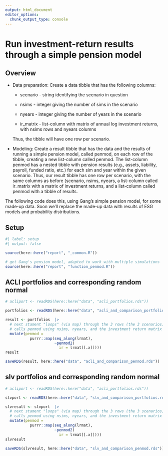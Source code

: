 ```yaml
---
output: html_document
editor_options: 
  chunk_output_type: console
---
```


# Run investment-return results through a simple pension model

## Overview

-   Data preparation: Create a data tibble that has the following columns:

    -   scenario - string identifying the scenario in question

    -   nsims - integer giving the number of sims in the scenario

    -   nyears - integer giving the number of years in the scenario

    -   ir_matrix - list-column with matrix of annual log investment returns, with nsims rows and nyears columns

    Thus, the tibble will have one row per scenario.
    
-   Modeling: Create a result tibble that has the data and the results of running a simple pension model, called penmod, on each row of the tibble, creating a new list-column called penmod. The list-column  penmod has a nested tibble with pension results (e.g., assets, liability, payroll, funded ratio, etc.) for each sim and year within the given scenario. Thus, our result tibble has one row per scenario, with the same columns as before (scenario, nsims, nyears, a list-column called ir_matrix with a matrix of investment returns, and a list-column called penmod with a tibble of results.


The following code does this, using Gang's simple pension model, for some made-up data. Soon we'll replace the made-up data with results of ESG models and probability distributions.


## Setup

```r
#| label: setup
#| output: false

source(here::here("report", "_common.R"))

# get Gang's pension model, adapted to work with multiple simulations
source(here::here("report", "function_penmod.R")) 

```


## ACLI portfolios and corresponding random normal

```r

# acliport <- readRDS(here::here("data", "acli_portfolios.rds"))

portfolios <- readRDS(here::here("data", "acli_and_comparison_portfolios.rds"))


```


```r

result <- portfolios  |> 
  # next stament "loops" (via map) through the 3 rows (the 3 scenarios), and for each row it
  # calls penmod using nsims, nyears, and the investment return matrix for the scenario in the row
  mutate(penmod = 
           purrr::map(seq_along(lrmat),
                      ~penmod2(
                        ir = lrmat[[.x]])))
result

saveRDS(result, here::here("data", "acli_and_comparison_penmod.rds"))


```


## slv portfolios and corresponding random normal

```r

# acliport <- readRDS(here::here("data", "acli_portfolios.rds"))

slvport <- readRDS(here::here("data", "slv_and_comparison_portfolios.rds"))


```


```r

slvresult <- slvport  |> 
  # next stament "loops" (via map) through the 3 rows (the 3 scenarios), and for each row it
  # calls penmod using nsims, nyears, and the investment return matrix for the scenario in the row
  mutate(penmod = 
           purrr::map(seq_along(lrmat),
                      ~penmod2(
                        ir = lrmat[[.x]])))
slvresult

saveRDS(slvresult, here::here("data", "slv_and_comparison_penmod.rds"))


```


